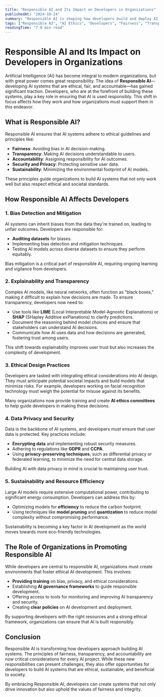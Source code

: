 ```yaml
---
title: "Responsible AI and Its Impact on Developers in Organizations"
publishedAt: "2024-10-24"
summary: "Responsible AI is shaping how developers build and deploy AI systems. This article explores its core principles and how it affects developers within organizations."
tags: ["Responsible AI", "AI Ethics", "Developers", "Fairness", "Transparency", "Sustainability", "Accountability"]
readingTime: "7-8 min read"
---
```


# Responsible AI and Its Impact on Developers in Organizations

Artificial Intelligence (AI) has become integral to modern organizations, but with great power comes great responsibility. The idea of **Responsible AI**—developing AI systems that are ethical, fair, and accountable—has gained significant traction. Developers, who are at the forefront of building these systems, play a key role in ensuring that AI is used responsibly. This shift in focus affects how they work and how organizations must support them in this endeavor.

## What is Responsible AI?

Responsible AI ensures that AI systems adhere to ethical guidelines and principles like:

- **Fairness**: Avoiding bias in AI decision-making.
- **Transparency**: Making AI decisions understandable to users.
- **Accountability**: Assigning responsibility for AI outcomes.
- **Security and Privacy**: Protecting sensitive user data.
- **Sustainability**: Minimizing the environmental footprint of AI models.

These principles guide organizations to build AI systems that not only work well but also respect ethical and societal standards.

## How Responsible AI Affects Developers

### 1. **Bias Detection and Mitigation**

AI systems can inherit biases from the data they're trained on, leading to unfair outcomes. Developers are responsible for:

- **Auditing datasets** for biases.
- Implementing bias detection and mitigation techniques.
- Testing AI models across diverse datasets to ensure they perform equitably.

Bias mitigation is a critical part of responsible AI, requiring ongoing learning and vigilance from developers.

### 2. **Explainability and Transparency**

Complex AI models, like neural networks, often function as "black boxes," making it difficult to explain how decisions are made. To ensure transparency, developers now need to:

- Use tools like **LIME** (Local Interpretable Model-Agnostic Explanations) or **SHAP** (SHapley Additive exPlanations) to clarify predictions.
- Document the reasoning behind model choices and ensure that stakeholders can understand AI decisions.
- Communicate how AI uses data and how decisions are generated, fostering trust among users.

This shift towards explainability improves user trust but also increases the complexity of development.

### 3. **Ethical Design Practices**

Developers are tasked with integrating ethical considerations into AI design. They must anticipate potential societal impacts and build models that minimize risks. For example, developers working on facial recognition technology must weigh the potential for misuse against its benefits.

Many organizations now provide training and create **AI ethics committees** to help guide developers in making these decisions.

### 4. **Data Privacy and Security**

Data is the backbone of AI systems, and developers must ensure that user data is protected. Key practices include:

- **Encrypting data** and implementing robust security measures.
- Adhering to regulations like **GDPR** and **CCPA**.
- Using **privacy-preserving techniques**, such as differential privacy or federated learning, to minimize the need for central data storage.

Building AI with data privacy in mind is crucial to maintaining user trust.

### 5. **Sustainability and Resource Efficiency**

Large AI models require extensive computational power, contributing to significant energy consumption. Developers can address this by:

- Optimizing models for **efficiency** to reduce the carbon footprint.
- Using techniques like **model pruning** and **quantization** to reduce model complexity without compromising performance.

Sustainability is becoming a key factor in AI development as the world moves towards more eco-friendly technologies.

## The Role of Organizations in Promoting Responsible AI

While developers are central to responsible AI, organizations must create environments that foster ethical AI development. This involves:

- **Providing training** on bias, privacy, and ethical considerations.
- Establishing **AI governance frameworks** to guide responsible development.
- Offering access to tools for monitoring and improving AI transparency and security.
- Creating **clear policies** on AI development and deployment.

By supporting developers with the right resources and a strong ethical framework, organizations can ensure that AI is built responsibly.

## Conclusion

Responsible AI is transforming how developers approach building AI systems. The principles of fairness, transparency, and accountability are now critical considerations for every AI project. While these new responsibilities can present challenges, they also offer opportunities for developers to build AI systems that are ethical, sustainable, and beneficial to society. 

By embracing Responsible AI, developers can create systems that not only drive innovation but also uphold the values of fairness and integrity.

